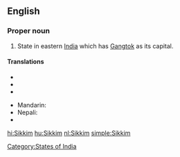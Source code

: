 ==English==

===Proper noun===
{{en-proper noun}}

# State in eastern [[India]] which has [[Gangtok]] as its capital.
{{rft|fragment=Sikkim}}
====Translations====
{{trans-top|state in eastern India which has Gangtok as its capital}}
* {{trreq|Bengali}}
* {{trreq|Dzongkha}}
* {{trreq|Hindi}}
{{trans-mid}}
* Mandarin: {{t|cmn|錫金|tr=Xī​jīn​|sc=Hani}}
* Nepali: {{t+|ne|सिक्किम|sc=Deva|xs=Nepali}}
* {{trreq|Tibetan}}
{{trans-bottom}}

[[Category:States of India]]

[[hi:Sikkim]]
[[hu:Sikkim]]
[[nl:Sikkim]]
[[simple:Sikkim]]